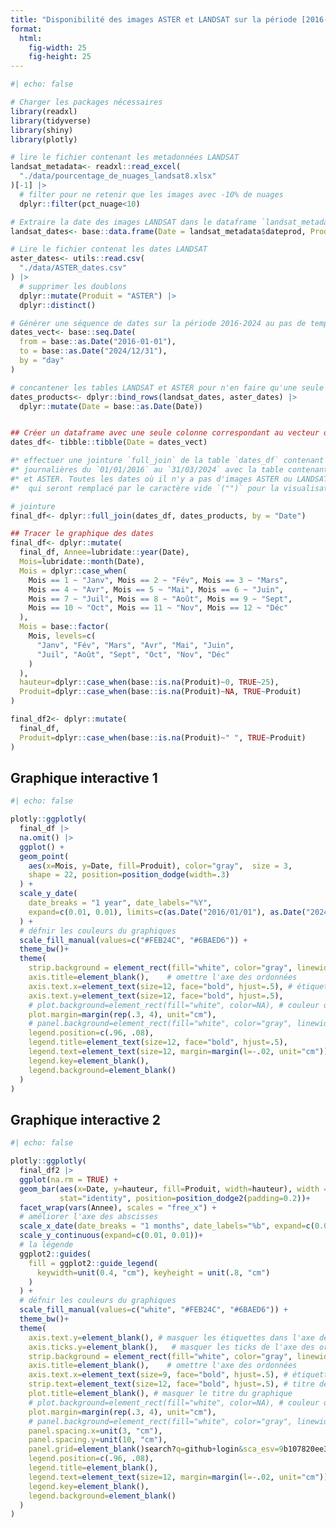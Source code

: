 ```yaml
---
title: "Disponibilité des images ASTER et LANDSAT sur la période [2016-2024]"
format: 
  html:
    fig-width: 25
    fig-height: 25
---
```


```r
#| echo: false

# Charger les packages nécessaires
library(readxl)
library(tidyverse)
library(shiny)
library(plotly)

# lire le fichier contenant les metadonnées LANDSAT
landsat_metadata<- readxl::read_excel(
  "./data/pourcentage_de_nuages_landsat8.xlsx"
)[-1] |>
  # filter pour ne retenir que les images avec -10% de nuages
  dplyr::filter(pct_nuage<10)

# Extraire la date des images LANDSAT dans le dataframe `landsat_metadata`
landsat_dates<- base::data.frame(Date = landsat_metadata$dateprod, Produit = "LANDSAT")

# Lire le fichier contenat les dates LANDSAT
aster_dates<- utils::read.csv(
  "./data/ASTER_dates.csv"
) |>
  # supprimer les doublons
  dplyr::mutate(Produit = "ASTER") |>
  dplyr::distinct()

# Générer une séquence de dates sur la période 2016-2024 au pas de temps journalier.
dates_vect<- base::seq.Date(
  from = base::as.Date("2016-01-01"),
  to = base::as.Date("2024/12/31"),
  by = "day"
)

# concantener les tables LANDSAT et ASTER pour n'en faire qu'une seule table
dates_products<- dplyr::bind_rows(landsat_dates, aster_dates) |>
  dplyr::mutate(Date = base::as.Date(Date))


## Créer un dataframe avec une seule colonne correspondant au vecteur de dates créée plus haut
dates_df<- tibble::tibble(Date = dates_vect)

#* effectuer une jointure `full_join` de la table `dates_df` contenant la séquence de dates
#* journalières du `01/01/2016` au `31/03/2024` avec la table contenant les dates LANDSAT
#* et ASTER. Toutes les dates où il n'y a pas d'images ASTER ou LANDSAT aura des valeurs NA,
#*  qui seront remplacé par le caractère vide `("")` pour la visualisation

# jointure
final_df<- dplyr::full_join(dates_df, dates_products, by = "Date")

## Tracer le graphique des dates
final_df<- dplyr::mutate(
  final_df, Annee=lubridate::year(Date),
  Mois=lubridate::month(Date),
  Mois = dplyr::case_when(
    Mois == 1 ~ "Janv", Mois == 2 ~ "Fév", Mois == 3 ~ "Mars",
    Mois == 4 ~ "Avr", Mois == 5 ~ "Mai", Mois == 6 ~ "Juin",
    Mois == 7 ~ "Juil", Mois == 8 ~ "Août", Mois == 9 ~ "Sept",
    Mois == 10 ~ "Oct", Mois == 11 ~ "Nov", Mois == 12 ~ "Déc"
  ),
  Mois = base::factor(
    Mois, levels=c(
      "Janv", "Fév", "Mars", "Avr", "Mai", "Juin",
      "Juil", "Août", "Sept", "Oct", "Nov", "Déc"
    )
  ),
  hauteur=dplyr::case_when(base::is.na(Produit)~0, TRUE~25),
  Produit=dplyr::case_when(base::is.na(Produit)~NA, TRUE~Produit)
)

final_df2<- dplyr::mutate(
  final_df, 
  Produit=dplyr::case_when(base::is.na(Produit)~" ", TRUE~Produit)
)
```

::: {.panel-tabset}

## Graphique interactive 1

```r
#| echo: false

plotly::ggplotly(
  final_df |>
  na.omit() |>
  ggplot() +
  geom_point(
    aes(x=Mois, y=Date, fill=Produit), color="gray",  size = 3, 
    shape = 22, position=position_dodge(width=.3)
  ) +
  scale_y_date(
    date_breaks = "1 year", date_labels="%Y", 
    expand=c(0.01, 0.01), limits=c(as.Date("2016/01/01"), as.Date("2024/03/31"))
  ) + 
  # défnir les couleurs du graphiques
  scale_fill_manual(values=c("#FEB24C", "#6BAED6")) +
  theme_bw()+
  theme(
    strip.background = element_rect(fill="white", color="gray", linewidth=1),
    axis.title=element_blank(),    # omettre l'axe des ordonnées
    axis.text.x=element_text(size=12, face="bold", hjust=.5), # étiquette de l'axe des abscisses
    axis.text.y=element_text(size=12, face="bold", hjust=.5),
    # plot.background=element_rect(fill="white", color=NA), # couleur du fond du plan
    plot.margin=margin(rep(.3, 4), unit="cm"),
    # panel.background=element_rect(fill="white", color="gray", linewidth=1),
    legend.position=c(.96, .08),
    legend.title=element_text(size=12, face="bold", hjust=.5),
    legend.text=element_text(size=12, margin=margin(l=-.02, unit="cm")),
    legend.key=element_blank(),
    legend.background=element_blank()
  )
)
```

## Graphique interactive 2

```r
#| echo: false

plotly::ggplotly(
  final_df2 |>
  ggplot(na.rm = TRUE) +
  geom_bar(aes(x=Date, y=hauteur, fill=Produit, width=hauteur), width = 15,
           stat="identity", position=position_dodge2(padding=0.2))+
  facet_wrap(vars(Annee), scales = "free_x") +
  # améliorer l'axe des abscisses
  scale_x_date(date_breaks = "1 months", date_labels="%b", expand=c(0.01, 0.01))+
  scale_y_continuous(expand=c(0.01, 0.01))+
  # la légende
  ggplot2::guides(
    fill = ggplot2::guide_legend(
      keywidth=unit(0.4, "cm"), keyheight = unit(.8, "cm")
    )
  ) +
  # défnir les couleurs du graphiques
  scale_fill_manual(values=c("white", "#FEB24C", "#6BAED6")) +
  theme_bw()+
  theme(
    axis.text.y=element_blank(), # masquer les étiquettes dans l'axe des ordonnées
    axis.ticks.y=element_blank(),   # masquer les ticks de l'axe des ordonnées
    strip.background = element_rect(fill="white", color="gray", linewidth=1),
    axis.title=element_blank(),    # omettre l'axe des ordonnées
    axis.text.x=element_text(size=9, face="bold", hjust=.5), # étiquette de l'axe des abscisses
    strip.text=element_text(size=12, face="bold", hjust=.5), # titre des panels graphiques
    plot.title=element_blank(), # masquer le titre du graphique
    # plot.background=element_rect(fill="white", color=NA), # couleur du fond du plan
    plot.margin=margin(rep(.3, 4), unit="cm"),
    # panel.background=element_rect(fill="white", color="gray", linewidth=1),
    panel.spacing.x=unit(3, "cm"),
    panel.spacing.y=unit(10, "cm"),
    panel.grid=element_blank()search?q=github+login&sca_esv=9b107820ee34c717&sxsrf=ACQVn08W9oYeJAleCfWPG2JQrUqEAUBC5g%3A1713309201168&ei=EQYfZpj2CZqfkdUPl-mdUA&oq=github+logi&gs_lp=Egxnd3Mtd2l6LXNlcnAiC2dpdGh1YiBsb2dpKgIIADILEAAYgAQYsQMYgwEyBRAAGIAEMgUQABiABDIFEAAYgAQyBRAAGIAEMggQABiABBjLATIFEAAYgAQyCBAAGIAEGMsBMggQABiABBjLATIIEAAYgAQYywFI-hhQlQhY_w1wAngBkAEAmAE6oAHhAaoBATS4AQHIAQD4AQGYAgagAv8BwgIKEAAYRxjWBBiwA8ICDRAAGIAEGIoFGEMYsAPCAhkQLhiABBiKBRhDGMcBGNEDGMgDGLAD2AEBwgIKEAAYgAQYFBiHApgDAIgGAZAGC7oGBAgBGAiSBwE2oAfSEw&sclient=gws-wiz-serp,
    legend.position=c(.96, .08),
    legend.title=element_blank(),
    legend.text=element_text(size=12, margin=margin(l=-.02, unit="cm")),
    legend.key=element_blank(),
    legend.background=element_blank()
  )
)
```

:::